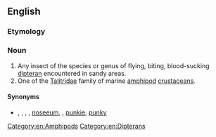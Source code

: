 {{also|sand flea}}
==English==
{{rfi|en}}
{{wikipedia|Sandfly}}
{{wikispecies|Diptera}}
{{wikispecies|Talitridae}}

===Etymology===
{{compound|en|sand|flea}}

===Noun===
{{en-noun}}

# Any insect of the species or genus of flying, biting, blood-sucking [[dipteran]] encountered in sandy areas.
# One of the [[Talitridae]] family of marine [[amphipod]] [[crustacean]]s.

====Synonyms====
* {{sense|insect}} {{l|en|sandfly}}, {{l|en|sand fly}}, {{l|en|no-see-um}}, {{vern|no-see-em|pedia=1}}, [[noseeum]], {{vern|sand gnat|pedia=1}}, [[punkie]], [[punky]]

[[Category:en:Amphipods]]
[[Category:en:Dipterans]]
